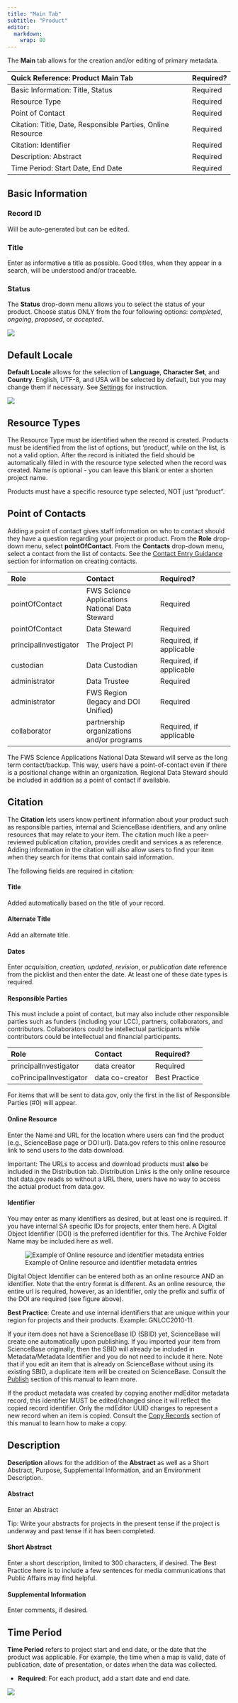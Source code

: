 ```yaml
---
title: "Main Tab"
subtitle: "Product"
editor: 
  markdown: 
    wrap: 80
---
```


The **Main** tab allows for the creation and/or editing of primary metadata.

| Quick Reference: Product Main Tab                           | Required? |
|:------------------------------------------------------------|:----------|
| Basic Information: Title, Status                            | Required  |
| Resource Type                                               | Required  |
| Point of Contact                                            | Required  |
| Citation: Title, Date, Responsible Parties, Online Resource | Required  |
| Citation: Identifier                                        | Required  |
| Description: Abstract                                       | Required  |
| Time Period: Start Date, End Date                           | Required  |

## Basic Information

### Record ID

Will be auto-generated but can be edited.

### Title

Enter as informative a title as possible. Good titles, when they appear in a
search, will be understood and/or traceable.

### Status

The **Status** drop-down menu allows you to select the status of your product.
Choose status ONLY from the four following options: *completed*, *ongoing*,
*proposed*, or *accepted*.

![](../../assets/basic_information.png)

## Default Locale

**Default Locale** allows for the selection of **Language**, **Character Set**,
and **Country**. English, UTF-8, and USA will be selected by default, but you
may change them if necessary. See [Settings](../settings.qmd) for instruction.

![](../../assets/default_locale.png)

## Resource Types

The Resource Type must be identified when the record is created. Products must
be identified from the list of options, but 'product', while on the list, is not
a valid option. After the record is initiated the field should be automatically
filled in with the resource type selected when the record was created. Name is
optional - you can leave this blank or enter a shorten project name.

::: {.callout-info} 
Products must have a specific resource type selected, NOT just "product". 
:::

## Point of Contacts

Adding a point of contact gives staff information on who to contact should they
have a question regarding your project or product. From the **Role** drop-down
menu, select **pointOfContact**. From the **Contacts** drop-down menu, select a
contact from the list of contacts. See the [Contact Entry Guidance](../contact_entry_guidance/contact_entry_guidance_overview.qmd) section for
information on creating contacts.

| Role                  | Contact                                        | Required?               |
|:--------------------------|:--------------------------|:--------------------------|
| pointOfContact        | FWS Science Applications National Data Steward | Required                |
| pointOfContact        | Data Steward                                   | Required                |
| principalInvestigator | The Project PI                                 | Required, if applicable |
| custodian             | Data Custodian                                 | Required, if applicable |
| administrator         | Data Trustee                                   | Required                |
| administrator         | FWS Region (legacy and DOI Unified)            | Required                |
| collaborator          | partnership organizations and/or programs      | Required, if applicable |

::: {.callout-info} 
The FWS Science Applications National Data Steward will
serve as the long term contact/backup. This way, users have a point-of-contact
even if there is a positional change within an organization. Regional Data
Steward should be included in addition as a point of contact if available. 
:::

## Citation

The **Citation** lets users know pertinent information about your product such
as responsible parties, internal and ScienceBase identifiers, and any online
resources that may relate to your item. The citation much like a peer-reviewed
publication citation, provides credit and services a as reference. Adding
information in the citation will also allow users to find your item when they
search for items that contain said information.

The following fields are required in citation:

#### Title

Added automatically based on the title of your record.

#### Alternate Title

Add an alternate title.

#### Dates

Enter *acquisition*, *creation, updated*, *revision*, or *publication* date
reference from the picklist and then enter the date. At least one of these date
types is required.

#### Responsible Parties

This must include a point of contact, but may also include other responsible
parties such as funders (including your LCC), partners, collaborators, and
contributors. Collaborators could be intellectual participants while
contributors could be intellectual and financial participants.

| Role                    | Contact         | Required?     |
|:------------------------|:----------------|:--------------|
| principalInvestigator   | data creator    | Required      |
| coPrincipalInvestigator | data co-creator | Best Practice |

::: {.callout-info}
For items that will be sent to data.gov, only the first
in the list of Responsible Parties (#0) will appear. 
:::

#### Online Resource

Enter the Name and URL for the location where users can find the product (e.g.,
ScienceBase page or DOI url). Data.gov refers to this online resource link to
send users to the data download.

::: {.callout-info} 
Important: The URLs to access and download products must
**also** be included in the Distribution tab. Distribution Links is the only
online resource that data.gov reads so without a URL there, users have no way to
access the actual product from data.gov. 
:::

#### Identifier

You may enter as many identifiers as desired, but at least one is required. If
you have internal SA specific IDs for projects, enter them here. A Digital
Object Identifier (DOI) is the preferred identifier for this. The Archive Folder
Name may be included here as well.

![Example of Online resource and identifier metadata entries](../../assets/doi_identifier_metadata.png)

::: {.callout-info} 
Digital Object Identifier can be entered both as an
online resource AND an identifier. Note that the entry format is different. As
an online resource, the entire url is required, however, as an identifier, only
the prefix and suffix of the DOI are required (see figure above).
:::

::: {.callout-info title="Best Practice"} 
**Best Practice**: Create and use internal identifiers
that are unique within your region for projects and their products. Example:
GNLCC2010-11.
:::

::: {.callout-info} 
If your item does not have a ScienceBase ID (SBID) yet,
ScienceBase will create one automatically upon publishing. If you imported your
item from ScienceBase originally, then the SBID will already be included in
Metadata/Metadata Identifier and you do not need to include it here. Note that
if you edit an item that is already on ScienceBase without using its existing
SBID, a duplicate item will be created on ScienceBase. Consult the
[Publish](../publish/publish_overview.qmd) section of this manual to learn more. 
:::

::: {.callout-info} 
If the product metadata was created by copying another
mdEditor metadata record, this identifier MUST be edited/changed since it will
reflect the copied record identifier. Only the mdEditor UUID changes to
represent a new record when an item is copied. Consult the [Copy
Records](../mdeditor_metadata_file_management/copy_records.qmd) section of this 
manual to learn how to make a copy.
:::

## Description

**Description** allows for the addition of the **Abstract** as well as a Short
Abstract, Purpose, Supplemental Information, and an Environment Description.

#### Abstract

Enter an Abstract

::: {.callout-info} 
 Tip: Write your abstracts for projects in the present
tense if the project is underway and past tense if it has been completed. 
:::

#### Short Abstract

Enter a short description, limited to 300 characters, if desired. The Best
Practice here is to include a few sentences for media communications that Public
Affairs may find helpful.

#### Supplemental Information

Enter comments, if desired.

## Time Period

**Time Period** refers to project start and end date, or the date that the
product was applicable. For example, the time when a map is valid, date of
publication, date of presentation, or dates when the data was collected.

-   **Required**: For each product, add a start date and end date.

![](../../assets/example_time_period.png)
